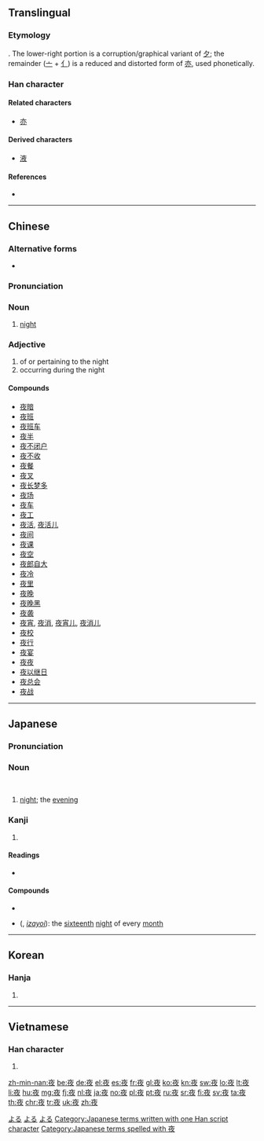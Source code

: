{{also|亱}}
==Translingual==
{{stroke order|strokes=8}}

===Etymology===
{{Han etyl}}
{{Han compound|亦|夕|t2=moon|ls=psc|c1=p|c2=s}}. The lower-right portion is a corruption/graphical variant of [[夕]]; the remainder ([[亠]] + [[亻]]) is a reduced and distorted form of [[亦]], used phonetically.

===Han character===
{{Han char|rn=36|rad=夕|as=05|sn=8|four=00247|canj=YONK}}

====Related characters====
* [[亦]]

====Derived characters====
* [[液]]

====References====
* {{Han ref|kx=0246.180|dkj=05763|dj=0490.070|hdz=10285.010|uh=591C|ud=22812|bh=A95D|bd=43357}}

----

==Chinese==
{{zh-forms}}

===Alternative forms===
* {{zh-l|亱}}

===Pronunciation===
{{zh-pron
|m=yè
|c=je6
|h=pfs=pfs=ya
|mn=iā
|w=3hhia
|ma=y
|cat=n,a
}}

===Noun===
{{zh-noun}}

# [[night]]

===Adjective===
{{zh-adj}}

# of or pertaining to the night
# occurring during the night

====Compounds====
{{der-top}}
* [[夜暗]]
* [[夜班]]
* [[夜班车]]
* [[夜半]]
* [[夜不闭户]]
* [[夜不收]]
* [[夜餐]]
* [[夜叉]]
* [[夜长梦多]]
* [[夜场]]
* [[夜车]]
* [[夜工]]
* [[夜活]], [[夜活儿]]
* [[夜间]]
* [[夜课]]
* [[夜空]]
* [[夜郎自大]]
* [[夜冷]]
* [[夜里]]
* [[夜晚]]
* [[夜晚黑]]
* [[夜袭]]
* [[夜宵]], [[夜消]], [[夜宵儿]], [[夜消儿]]
* [[夜校]]
* [[夜行]]
* [[夜宴]]
* [[夜夜]]
* [[夜以继日]]
* [[夜总会]]
* [[夜战]]
{{der-bottom}}

{{zh-cat|Beginning|Time}}

----

==Japanese==

===Pronunciation===
{{ja-pron|よる|acc=h|y=kun}}

===Noun===
{{ja-noun|よる}} </br>
{{ja-noun|よ}}
<!--override the noun's index-->

# [[night]]; the [[evening]]

===Kanji===
{{ja-kanji|grade=2|rs=夕05}}

# {{defn|lang=ja|sort=夕05}}

====Readings====
* {{ja-readings|goon=[[や]] (ya)|kanon=[[や]] (ya)|kun=[[よ]] (yo), [[よる]] (yoru)}}

====Compounds====
* {{term|夜食||night [[meal]], [[midnight]] [[snack]]|tr=[[やしょく]], [[yashoku]]|sc=Jpan|lang=ja}}
* {{l|ja|十六夜}} ({{l|ja|いざよい}}, ''[[izayoi]]''): the [[sixteenth]] [[night]] of every [[month]]

[[Category:1000 Japanese basic words|よる]]
[[Category:Japanese nouns|よる]]
[[Category:ja:Time|よる]]
[[Category:Japanese terms written with one Han script character]]
[[Category:Japanese terms spelled with 夜]]

----

==Korean==

===Hanja===
{{ko-hanja|hangeul=야|mr=ya}}

# {{defn|lang=ko|sort=夕05}}

----

==Vietnamese==

===Han character===
{{vi-hantu|[[dạ]], [[dà]]|rs=夕05}}

# {{defn|lang=vi|sort=夕05}}

[[zh-min-nan:夜]]
[[be:夜]]
[[de:夜]]
[[el:夜]]
[[es:夜]]
[[fr:夜]]
[[gl:夜]]
[[ko:夜]]
[[kn:夜]]
[[sw:夜]]
[[lo:夜]]
[[lt:夜]]
[[li:夜]]
[[hu:夜]]
[[mg:夜]]
[[fj:夜]]
[[nl:夜]]
[[ja:夜]]
[[no:夜]]
[[pl:夜]]
[[pt:夜]]
[[ru:夜]]
[[sr:夜]]
[[fi:夜]]
[[sv:夜]]
[[ta:夜]]
[[th:夜]]
[[chr:夜]]
[[tr:夜]]
[[uk:夜]]
[[zh:夜]]